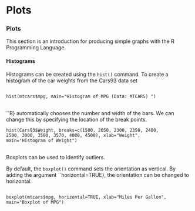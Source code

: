 Plots
===========================

### Plots

This section is an introduction for producing simple graphs with
the R Programming Language.
\begin{itemize}
*  Line Charts  *  Bar Charts *  Histograms *  Pie
Charts *  Dotcharts
\end{itemize}


#### Histograms
Histograms can be created using the ``hist()`` command.
To create a histogram of the car weights from the Cars93 data set

<pre>
<code>
hist(mtcars$mpg, main="Histogram of MPG (Data: MTCARS) ")
</code>
</pre>
``R} automatically chooses the number and width of the bars. We can
change this by specifying the location of the break points.

<pre>
<code>hist(Cars93$Weight, breaks=c(1500, 2050, 2300, 2350, 2400,
2500, 3000, 3500, 3570, 4000, 4500), xlab="Weight",
main="Histogram of Weight")
</code>
</pre>



\section{Boxplot}
Boxplots can be used to identify outliers.

By default, the ``boxplot()`` command sets the orientation as vertical. By adding the argument ``horizontal=TRUE}, the orientation can be changed to horizontal.

<pre>
<code>
boxplot(mtcars$mpg, horizontal=TRUE, xlab="Miles Per Gallon",
main="Boxplot of MPG")
</code>
</pre>

\begin{figure}
% Requires \usepackage{graphicx}
\includegraphics[scale=0.4]{MTCARSboxplot.png}\\
\caption{Boxplot}\label{boxplot}
\end{figure}

